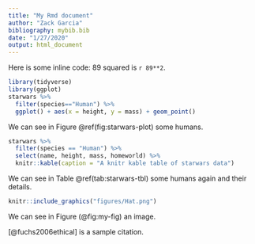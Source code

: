 ```yaml
---
title: "My Rmd document"
author: "Zack Garcia"
bibliography: mybib.bib
date: "1/27/2020"
output: html_document
---
```


Here is some inline code: 89 squared is `r 89**2`.

```r
library(tidyverse)
library(ggplot)
starwars %>%
  filter(species=="Human") %>%
  ggplot() + aes(x = height, y = mass) + geom_point()
```

We can see in Figure \@ref(fig:starwars-plot) some humans.

```r
starwars %>%
  filter(species == "Human") %>%
  select(name, height, mass, homeworld) %>%
  knitr::kable(caption = "A knitr kable table of starwars data")
```

We can see in Table \@ref(tab:starwars-tbl) some humans again and their details. 

```r
knitr::include_graphics("figures/Hat.png")
```

We can see in Figure \ref(@fig:my-fig) an image.

[@fuchs2006ethical] is a sample citation. 
